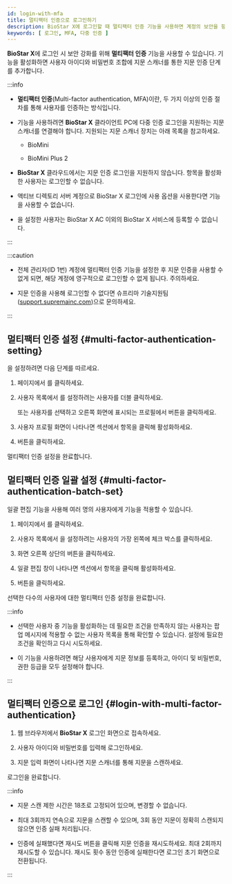 ```yaml
---
id: login-with-mfa
title: 멀티팩터 인증으로 로그인하기
description: BioStar X에 로그인할 때 멀티팩터 인증 기능을 사용하면 계정의 보안을 향상시킬 수 있습니다.
keywords: [ 로그인, MFA, 다중 인증 ]
---
```


**BioStar X**에 로그인 시 보안 강화를 위해 **멀티팩터 인증** 기능을 사용할 수 있습니다. <Cmd sid='team.user.permission.multiFactorAuth' /> 기능을 활성화하면 사용자 아이디와 비밀번호 조합에 지문 스캐너를 통한 지문 인증 단계를 추가합니다.

:::info

* **멀티팩터 인증**(Multi-factor authentication, MFA)이란, 두 가지 이상의 인증 절차를 통해 사용자를 인증하는 방식입니다.

* <Cmd sid='team.user.permission.multiFactorAuth' /> 기능을 사용하려면 **BioStar X** 클라이언트 PC에 다중 인증 로그인을 지원하는 지문 스캐너를 연결해야 합니다. 지원되는 지문 스캐너 장치는 아래 목록을 참고하세요.

  * BioMini

  * BioMini Plus 2

* **BioStar X** 클라우드에서는 지문 인증 로그인을 지원하지 않습니다. <Cmd sid='team.user.permission.multiFactorAuth' /> 항목을 활성화한 사용자는 로그인할 수 없습니다.

* 액티브 디렉토리 서버 계정으로 <Cmd>BioStar X 로그인에 사용</Cmd> 옵션을 사용한다면 <Cmd sid='team.user.permission.multiFactorAuth' /> 기능을 사용할 수 없습니다.

* <Cmd sid='team.user.permission.multiFactorAuth' />을 설정한 사용자는 BioStar X AC 이외의 BioStar X 서비스에 등록할 수 없습니다.

:::

:::caution

* 전체 관리자(ID 1번) 계정에 멀티팩터 인증 기능을 설정한 후 지문 인증을 사용할 수 없게 되면, 해당 계정에 영구적으로 로그인할 수 없게 됩니다. 주의하세요.

* 지문 인증을 사용해 로그인할 수 없다면 슈프리마 기술지원팀([support.supremainc.com](https://support.supremainc.com))으로 문의하세요.

:::


## 멀티팩터 인증 설정 {#multi-factor-authentication-setting}

<Cmd sid='team.user.permission.multiFactorAuth' />을 설정하려면 다음 단계를 따르세요.

1. <Cmd sid='common.header.launcher' /> 페이지에서 <Cmd sid='common.header.user' />를 클릭하세요.

1. 사용자 목록에서 <Cmd sid='team.user.permission.multiFactorAuth' />를 설정하려는 사용자를 더블 클릭하세요.

    또는 사용자를 선택하고 오른쪽 화면에 표시되는 프로필에서 <Cmd sid='common.more' /> 버튼을 클릭하세요.

1. 사용자 프로필 화면이 나타나면 <Cmd sid='team.user.permission.title' /> 섹션에서 <Cmd sid='team.user.permission.multiFactorAuth' /> 항목을 클릭해 활성화하세요.

1. <Cmd sid='common.save' /> 버튼을 클릭하세요.

멀티팩터 인증 설정을 완료합니다.


## 멀티팩터 인증 일괄 설정 {#multi-factor-authentication-batch-set}

일괄 편집 기능을 사용해 여러 명의 사용자에게 <Cmd sid='team.user.permission.multiFactorAuth' /> 기능을 적용할 수 있습니다.

1. <Cmd sid='common.header.launcher' /> 페이지에서 <Cmd sid='common.header.user' />를 클릭하세요.

1. 사용자 목록에서 <Cmd sid='team.user.permission.multiFactorAuth' />을 설정하려는 사용자의 가장 왼쪽에 체크 박스를 클릭하세요.

1. 화면 오른쪽 상단의 <Cmd sid='common.batchEdit' /> 버튼을 클릭하세요.

1. 일괄 편집 창이 나타나면 <Cmd sid='team.user.permission.title' /> 섹션에서 <Cmd sid='team.user.permission.multiFactorAuth' /> 항목을 클릭해 활성화하세요.

1. <Cmd sid='common.save' /> 버튼을 클릭하세요.

선택한 다수의 사용자에 대한 멀티팩터 인증 설정을 완료합니다.

:::info

* 선택한 사용자 중 <Cmd sid='team.user.permission.multiFactorAuth' /> 기능을 활성화하는 데 필요한 조건을 만족하지 않는 사용자는 팝업 메시지에 <Cmd>적용할 수 없는 사용자 목록</Cmd>을 통해 확인할 수 있습니다. 설정에 필요한 조건을 확인하고 다시 시도하세요.

* 이 기능을 사용하려면 해당 사용자에게 지문 정보를 등록하고, 아이디 및 비밀번호, 권한 등급을 모두 설정해야 합니다.

:::

## 멀티팩터 인증으로 로그인 {#login-with-multi-factor-authentication}

1. 웹 브라우저에서 **BioStar X** 로그인 화면으로 접속하세요.

1. 사용자 아이디와 비밀번호를 입력해 로그인하세요.

1. 지문 입력 화면이 나타나면 지문 스캐너를 통해 지문을 스캔하세요.

로그인을 완료합니다.

:::info

* 지문 스캔 제한 시간은 18초로 고정되어 있으며, 변경할 수 없습니다.

* 최대 3회까지 연속으로 지문을 스캔할 수 있으며, 3회 동안 지문이 정확히 스캔되지 않으면 인증 실패 처리됩니다.

* 인증에 실패했다면 <Cmd>재시도</Cmd> 버튼을 클릭해 지문 인증을 재시도하세요. 최대 2회까지 재시도할 수 있습니다. 재시도 횟수 동안 인증에 실패한다면 로그인 초기 화면으로 전환됩니다.

:::